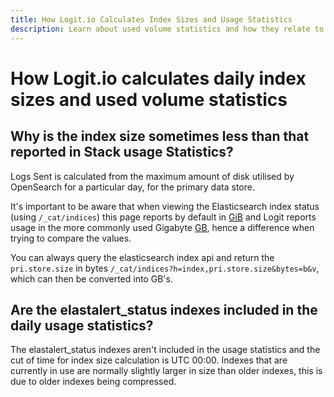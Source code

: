 ```yaml
---
title: How Logit.io Calculates Index Sizes and Usage Statistics
description: Learn about used volume statistics and how they relate to index sizes for the current day
---
```


# How Logit.io calculates daily index sizes and used volume statistics

## Why is the index size sometimes less than that reported in Stack usage Statistics?

Logs Sent is calculated from the maximum amount of disk utilised 
by OpenSearch for a particular day, for the primary data store.

It's important to be aware that when viewing the Elasticsearch index 
status (using `/_cat/indices`) this page reports by default in [GiB](https://en.wikipedia.org/wiki/Gibibyte)
and Logit reports usage in the more commonly used Gigabyte [GB](https://en.wikipedia.org/wiki/Gigabyte), 
hence a difference when trying to compare the values.

You can always query the elasticsearch index api and return the 
`pri.store.size` in bytes `/_cat/indices?h=index,pri.store.size&bytes=b&v`, 
which can then be converted into GB's.

## Are the elastalert_status indexes included in the daily usage statistics?

The elastalert_status indexes aren't included in the usage statistics and the 
cut of time for index size calculation is UTC 00:00. Indexes that are currently 
in use are normally slightly larger in size than older indexes, 
this is due to older indexes being compressed.